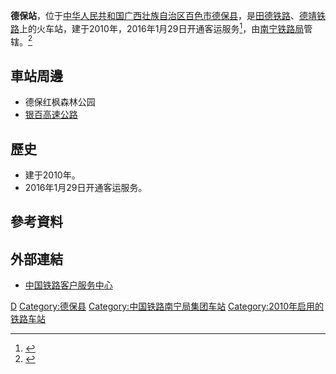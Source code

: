{{Infobox China railway station
|车站名称 = 德保站
|图片 = 
|图片介绍 = 
|其他名称 =
|车站拼音 = Debao
|英文名称 = Debao Railway Station
|车站代码 = 49583<ref>{{cite book|title=中华人民共和国铁路车站代码（GB/T 10302-2010）|publisher=中国标准出版社|year=2010|isbn=155066140495|ignore-isbn-error=true|pages=8}}</ref>
|电报码 = RBZ
|拼音码 = DBA
|车站位置 = [[广西壮族自治区|广西壮族自治区]][[百色市|百色市]][[德保县|德保县]]
|坐标 = 
|归属 = [[南宁铁路局|南宁铁路局]]
|线路 = [[田德铁路|田德铁路]]、[[德靖铁路|德靖铁路]]
|车站等级 = 
|月台数目 = 
|站台面 = 
|股道数目 = 
|网站 = 
}}
'''德保站'''，位于[[中华人民共和国|中华人民共和国]][[广西壮族自治区|广西壮族自治区]][[百色市|百色市]][[德保县|德保县]]，是[[田德铁路|田德铁路]]、[[德靖铁路|德靖铁路]]上的火车站，建于2010年，2016年1月29日开通客运服务<ref>{{Cite web |url=http://www.gxbszx.gov.cn/news_view.php?id=65057%7C5%7C8 |title=德保火车站开通客运服务 |access-date=2022-02-24 |archive-date=2021-05-10 |archive-url=https://web.archive.org/web/20210510185413/http://www.gxbszx.gov.cn/news_view.php?id=65057%7C5%7C8 |dead-url=no }}</ref>，由[[南宁铁路局|南宁铁路局]]管辖。<ref>{{Cite web |url=http://search.huochepiao.com/huochezhan/jieshao/4242.htm |title=德保火车站介绍 |accessdate=2017-02-11 |archive-date=2017-02-11 |archive-url=https://web.archive.org/web/20170211235625/http://search.huochepiao.com/huochezhan/jieshao/4242.htm |dead-url=no }}</ref>
==車站周邊==
* 德保红枫森林公园
* [[银百高速公路|银百高速公路]]

==歷史==
* 建于2010年。
* 2016年1月29日开通客运服务。
==參考資料==
{{reflist}}
==外部連結==
* [http://www.12306.cn/mormhweb/ 中国铁路客户服务中心] {{Wayback|url=http://www.12306.cn/mormhweb/ |date=20180205163941 }}
{{China-rail-stub}}
{{田德铁路}}
{{德靖铁路}}
[[Category:百色市铁路车站|D]]
[[Category:德保县|Category:德保县]]
[[Category:中国铁路南宁局集团车站|Category:中国铁路南宁局集团车站]]
[[Category:2010年启用的铁路车站|Category:2010年启用的铁路车站]]